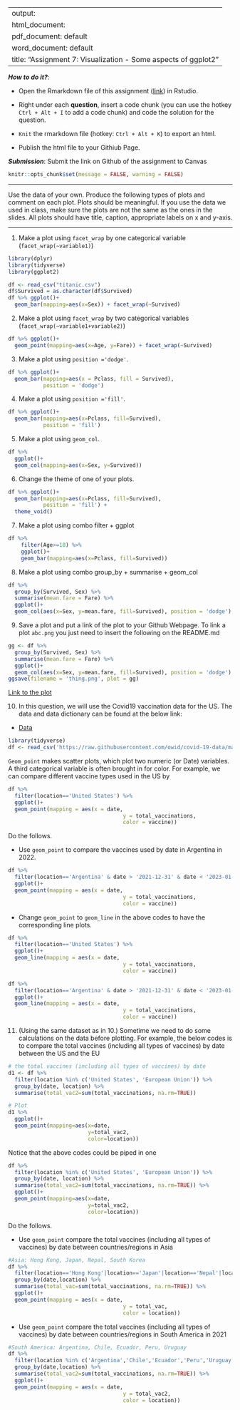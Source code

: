 
---
output: 
  html_document:
  pdf_document: default
  word_document: default
title: "Assignment 7: Visualization - Some aspects of ggplot2"
---

***How to do it?***: 

- Open the Rmarkdown file of this assignment ([link](assignment7.Rmd)) in Rstudio. 

- Right under each **question**, insert  a code chunk (you can use the hotkey `Ctrl + Alt + I` to add a code chunk) and code the solution for the question. 

- `Knit` the rmarkdown file (hotkey: `Ctrl + Alt + K`) to export an html.  

-  Publish the html file to your Githiub Page. 

***Submission***: Submit the link on Github of the assignment to Canvas

```r
knitr::opts_chunk$set(message = FALSE, warning = FALSE)
```

-------

Use the data of your own.  Produce the following types of plots and comment on each plot. Plots should be meaningful. If you use the data we used in class, make sure the plots are not the same as the ones in the slides. All plots should have title, caption, appropriate labels on x and y-axis. 

-------

1. Make a plot using `facet_wrap` by one categorical variable (`facet_wrap(~variable1)`)
```r
library(dplyr)
library(tidyverse)
library(ggplot2)

df <- read_csv("titanic.csv")
df$Survived = as.character(df$Survived)
df %>% ggplot()+
  geom_bar(mapping=aes(x=Sex)) + facet_wrap(~Survived)
```

2. Make a plot using `facet_wrap` by two categorical variables (`facet_wrap(~variable1+variable2)`)
```r
df %>% ggplot()+ 
  geom_point(mapping=aes(x=Age, y=Fare)) + facet_wrap(~Survived)
```

3. Make a plot using `position ='dodge'`.
```r
df %>% ggplot()+ 
  geom_bar(mapping=aes(x = Pclass, fill = Survived), 
           position = 'dodge')
```

4. Make a plot using `position ='fill'`. 
```r
df %>% ggplot()+ 
  geom_bar(mapping=aes(x=Pclass, fill=Survived), 
           position = 'fill')
```

5. Make a plot using `geom_col`.
```r
df %>% 
  ggplot()+ 
  geom_col(mapping=aes(x=Sex, y=Survived))
```

6. Change the theme of one of your plots. 
```r
df %>% ggplot()+ 
  geom_bar(mapping=aes(x=Pclass, fill=Survived), 
           position = 'fill') + 
  theme_void()
```

7. Make a plot using combo filter + ggplot
```r
df %>% 
    filter(Age>=18) %>% 
    ggplot()+
    geom_bar(mapping=aes(x=Pclass, fill=Survived))
```

8. Make a plot using combo group_by + summarise + geom_col
```r
df %>% 
  group_by(Survived, Sex) %>% 
  summarise(mean.fare = Fare) %>% 
  ggplot()+
  geom_col(aes(x=Sex, y=mean.fare, fill=Survived), position = 'dodge')
```

9. Save a plot and put a link of the plot to your Github Webpage.  To link a plot `abc.png` you just need to insert the following on the README.md
```r
gg <- df %>% 
  group_by(Survived, Sex) %>% 
  summarise(mean.fare = Fare) %>% 
  ggplot()+
  geom_col(aes(x=Sex, y=mean.fare, fill=Survived), position = 'dodge')
ggsave(filename = 'thing.png', plot = gg)
```


[Link to the plot](thing.png)


10. In this question, we will use  the Covid19 vaccination data for the US. The data and data dictionary can be found at the below link:

- [Data](https://raw.githubusercontent.com/owid/covid-19-data/master/public/data/vaccinations/vaccinations-by-manufacturer.csv)

```r
library(tidyverse)
df <- read_csv('https://raw.githubusercontent.com/owid/covid-19-data/master/public/data/vaccinations/vaccinations-by-manufacturer.csv')
```

`Geom_point` makes scatter plots, which plot two numeric (or Date) variables. A third categorical variable is often brought in for color. For example, we can compare different vaccine types used in the US by

```r
df %>% 
  filter(location=='United States') %>% 
  ggplot()+
  geom_point(mapping = aes(x = date, 
                                    y = total_vaccinations, 
                                    color = vaccine))
```

Do the follows. 

  - Use `geom_point` to compare the vaccines used by date in Argentina in 2022. 
```r
df %>% 
  filter(location=='Argentina' & date > '2021-12-31' & date < '2023-01-01') %>% 
  ggplot()+
  geom_point(mapping = aes(x = date, 
                                    y = total_vaccinations, 
                                    color = vaccine))
```
  
  - Change `geom_point` to `geom_line` in the above codes to have the corresponding line plots. 
```r
df %>% 
  filter(location=='United States') %>% 
  ggplot()+
  geom_line(mapping = aes(x = date, 
                                    y = total_vaccinations, 
                                    color = vaccine))
```
```r
df %>% 
  filter(location=='Argentina' & date > '2021-12-31' & date < '2023-01-01') %>% 
  ggplot()+
  geom_line(mapping = aes(x = date, 
                                    y = total_vaccinations, 
                                    color = vaccine))
```

11. (Using the same dataset as in 10.) Sometime we need to do some calculations on the data before plotting. For example, the below codes is to compare the total vaccines (including all types of vaccines) by date between the US and the EU

```r
# the total vaccines (including all types of vaccines) by date
d1 <- df %>% 
  filter(location %in% c('United States', 'European Union')) %>% 
  group_by(date, location) %>% 
  summarise(total_vac2=sum(total_vaccinations, na.rm=TRUE))

# Plot
d1 %>% 
  ggplot()+
  geom_point(mapping=aes(x=date, 
                         y=total_vac2, 
                         color=location))
```

Notice that the above codes could be piped in one 

```r
df %>% 
  filter(location %in% c('United States', 'European Union')) %>% 
  group_by(date, location) %>% 
  summarise(total_vac2=sum(total_vaccinations, na.rm=TRUE)) %>% 
  ggplot()+
  geom_point(mapping=aes(x=date, 
                         y=total_vac2, 
                         color=location))
```


Do the follows. 

- Use `geom_point` compare the total vaccines (including all types of vaccines) by date between countries/regions in Asia
```r
#Asia: Hong Kong, Japan, Nepal, South Korea
df %>% 
  filter(location=='Hong Kong'|location=='Japan'|location=='Nepal'|location=='South Korea') %>% 
  group_by(date,location) %>%
  summarise(total_vac=sum(total_vaccinations, na.rm=TRUE)) %>%
  ggplot()+
  geom_point(mapping = aes(x = date, 
                                    y = total_vac, 
                                    color = location))
```

- Use `geom_point` compare the total vaccines (including all types of vaccines) by date between countries/regions in South America in 2021
```r
#South America: Argentina, Chile, Ecuador, Peru, Uruguay
df %>% 
  filter(location %in% c('Argentina','Chile','Ecuador','Peru','Uruguay') & date > '2020-12-31' & date < '2022-01-01') %>%
  group_by(date,location) %>%
  summarise(total_vac2=sum(total_vaccinations, na.rm=TRUE)) %>%
  ggplot()+
  geom_point(mapping = aes(x = date, 
                                    y = total_vac2, 
                                    color = location))
```

